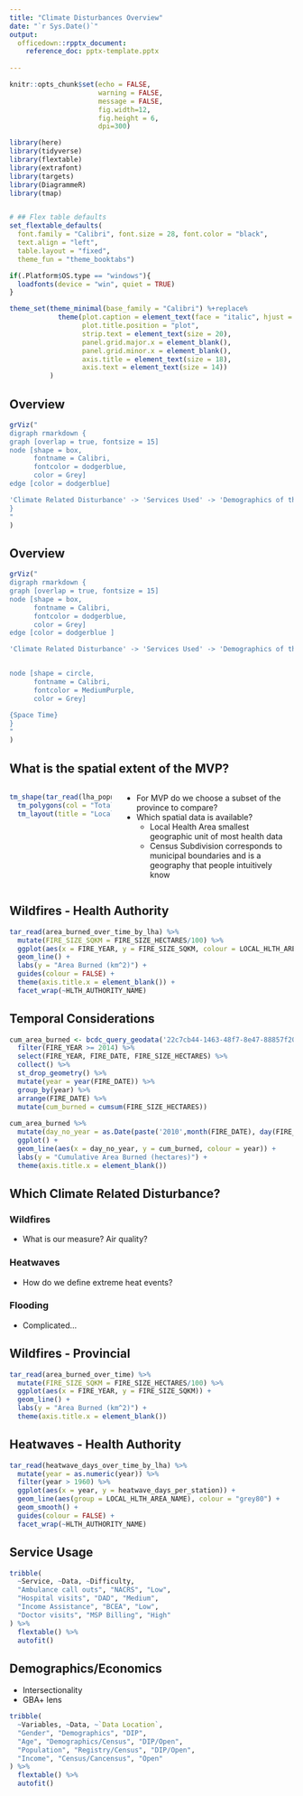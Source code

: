 ```yaml
---
title: "Climate Disturbances Overview"
date: "`r Sys.Date()`"
output: 
  officedown::rpptx_document:
    reference_doc: pptx-template.pptx
    
---
```



```r
knitr::opts_chunk$set(echo = FALSE,
                      warning = FALSE,
                      message = FALSE, 
                      fig.width=12, 
                      fig.height = 6, 
                      dpi=300)

library(here)
library(tidyverse)
library(flextable)
library(extrafont)
library(targets)
library(DiagrammeR)
library(tmap)


# ## Flex table defaults
set_flextable_defaults(
  font.family = "Calibri", font.size = 28, font.color = "black",
  text.align = "left",
  table.layout = "fixed",
  theme_fun = "theme_booktabs")

if(.Platform$OS.type == "windows"){
  loadfonts(device = "win", quiet = TRUE)
}

theme_set(theme_minimal(base_family = "Calibri") %+replace%
            theme(plot.caption = element_text(face = "italic", hjust = 1),
                  plot.title.position = "plot",
                  strip.text = element_text(size = 20),
                  panel.grid.major.x = element_blank(),
                  panel.grid.minor.x = element_blank(),
                  axis.title = element_text(size = 18),
                  axis.text = element_text(size = 14))
          )
```


## Overview
```r
grViz("
digraph rmarkdown {
graph [overlap = true, fontsize = 15]
node [shape = box,
      fontname = Calibri,
      fontcolor = dodgerblue,
      color = Grey]
edge [color = dodgerblue]

'Climate Related Disturbance' -> 'Services Used' -> 'Demographics of that Service Usage'
}
"
)
```


## Overview
```r
grViz("
digraph rmarkdown {
graph [overlap = true, fontsize = 15]
node [shape = box,
      fontname = Calibri,
      fontcolor = dodgerblue,
      color = Grey]
edge [color = dodgerblue ]

'Climate Related Disturbance' -> 'Services Used' -> 'Demographics of that Service Usage'


node [shape = circle,
      fontname = Calibri,
      fontcolor = MediumPurple,
      color = Grey]

{Space Time}
}
"
)
```


## What is the spatial extent of the MVP?

:::::::::::::: {.columns}
::: {.column}
```r
tm_shape(tar_read(lha_popn)) +
  tm_polygons(col = "Total", style = "kmeans") +
  tm_layout(title = "Local Health Area Population", scale = 2)
```
:::
::: {.column}
- For MVP do we choose a subset of the province to compare?
- Which spatial data is available?
  - Local Health Area smallest geographic unit of most health data
  - Census Subdivision corresponds to municipal boundaries and is a geography that people intuitively know
:::
::::::::::::::

## Wildfires - Health Authority
```r
tar_read(area_burned_over_time_by_lha) %>% 
  mutate(FIRE_SIZE_SQKM = FIRE_SIZE_HECTARES/100) %>% 
  ggplot(aes(x = FIRE_YEAR, y = FIRE_SIZE_SQKM, colour = LOCAL_HLTH_AREA_NAME)) +
  geom_line() +
  labs(y = "Area Burned (km^2)") +
  guides(colour = FALSE) +
  theme(axis.title.x = element_blank()) +
  facet_wrap(~HLTH_AUTHORITY_NAME)
```



## Temporal Considerations
```r
cum_area_burned <- bcdc_query_geodata('22c7cb44-1463-48f7-8e47-88857f207702') %>%
  filter(FIRE_YEAR >= 2014) %>% 
  select(FIRE_YEAR, FIRE_DATE, FIRE_SIZE_HECTARES) %>%
  collect() %>% 
  st_drop_geometry() %>% 
  mutate(year = year(FIRE_DATE)) %>% 
  group_by(year) %>% 
  arrange(FIRE_DATE) %>% 
  mutate(cum_burned = cumsum(FIRE_SIZE_HECTARES))
  
cum_area_burned %>% 
  mutate(day_no_year = as.Date(paste('2010',month(FIRE_DATE), day(FIRE_DATE), sep = "-")), year = factor(year)) %>% 
  ggplot() +
  geom_line(aes(x = day_no_year, y = cum_burned, colour = year)) +
  labs(y = "Cumulative Area Burned (hectares)") +
  theme(axis.title.x = element_blank())
```





## Which Climate Related Disturbance?

### Wildfires

- What is our measure? Air quality?

### Heatwaves

- How do we define extreme heat events?

### Flooding

- Complicated...


## Wildfires - Provincial

```r
tar_read(area_burned_over_time) %>% 
  mutate(FIRE_SIZE_SQKM = FIRE_SIZE_HECTARES/100) %>% 
  ggplot(aes(x = FIRE_YEAR, y = FIRE_SIZE_SQKM)) +
  geom_line() +
  labs(y = "Area Burned (km^2)") +
  theme(axis.title.x = element_blank())
```






## Heatwaves - Health Authority
```r
tar_read(heatwave_days_over_time_by_lha) %>% 
  mutate(year = as.numeric(year)) %>% 
  filter(year > 1960) %>% 
  ggplot(aes(x = year, y = heatwave_days_per_station)) +
  geom_line(aes(group = LOCAL_HLTH_AREA_NAME), colour = "grey80") +
  geom_smooth() +
  guides(colour = FALSE) +
  facet_wrap(~HLTH_AUTHORITY_NAME)
```

## Service Usage
```r
tribble(
  ~Service, ~Data, ~Difficulty,
  "Ambulance call outs", "NACRS", "Low",
  "Hospital visits", "DAD", "Medium",
  "Income Assistance", "BCEA", "Low",
  "Doctor visits", "MSP Billing", "High"
) %>% 
  flextable() %>% 
  autofit()
```


## Demographics/Economics
- Intersectionality
- GBA+ lens

```r
tribble(
  ~Variables, ~Data, ~`Data Location`,
  "Gender", "Demographics", "DIP",
  "Age", "Demographics/Census", "DIP/Open",
  "Population", "Registry/Census", "DIP/Open",
  "Income", "Census/Cancensus", "Open"
) %>% 
  flextable() %>% 
  autofit()
```

